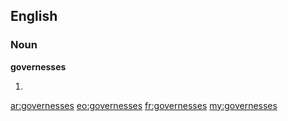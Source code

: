 ==English==

===Noun===
'''governesses'''

# {{plural of|[[governess]]}}

[[ar:governesses]]
[[eo:governesses]]
[[fr:governesses]]
[[my:governesses]]